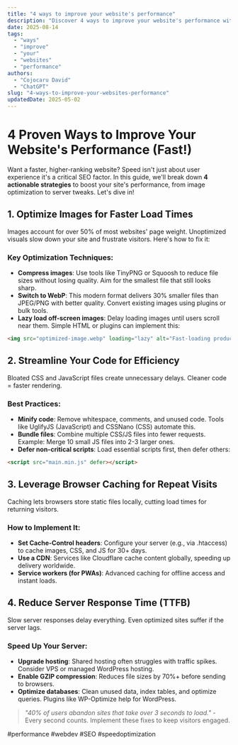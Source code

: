 ```yaml
---
title: "4 ways to improve your website's performance"
description: "Discover 4 ways to improve your website's performance with this in-depth guide, providing actionable insights and practical tips to boost your knowledge and results."
date: 2025-08-14
tags:
  - "ways"
  - "improve"
  - "your"
  - "websites"
  - "performance"
authors:
  - "Cojocaru David"
  - "ChatGPT"
slug: "4-ways-to-improve-your-websites-performance"
updatedDate: 2025-05-02
---
```


# 4 Proven Ways to Improve Your Website's Performance (Fast!)

Want a faster, higher-ranking website? Speed isn't just about user experience it's a critical SEO factor. In this guide, we'll break down **4 actionable strategies** to boost your site's performance, from image optimization to server tweaks. Let's dive in!

## 1. Optimize Images for Faster Load Times

Images account for over 50% of most websites' page weight. Unoptimized visuals slow down your site and frustrate visitors. Here's how to fix it:

### Key Optimization Techniques:

- **Compress images**: Use tools like TinyPNG or Squoosh to reduce file sizes without losing quality. Aim for the smallest file that still looks sharp.
- **Switch to WebP**: This modern format delivers 30% smaller files than JPEG/PNG with better quality. Convert existing images using plugins or bulk tools.
- **Lazy load off-screen images**: Delay loading images until users scroll near them. Simple HTML or plugins can implement this:

```html
<img src="optimized-image.webp" loading="lazy" alt="Fast-loading product photo">
```

## 2. Streamline Your Code for Efficiency

Bloated CSS and JavaScript files create unnecessary delays. Cleaner code = faster rendering.

### Best Practices:

- **Minify code**: Remove whitespace, comments, and unused code. Tools like UglifyJS (JavaScript) and CSSNano (CSS) automate this.
- **Bundle files**: Combine multiple CSS/JS files into fewer requests. Example: Merge 10 small JS files into 2-3 larger ones.
- **Defer non-critical scripts**: Load essential scripts first, then defer others:

```html
<script src="main.min.js" defer></script>
```

## 3. Leverage Browser Caching for Repeat Visits

Caching lets browsers store static files locally, cutting load times for returning visitors.

### How to Implement It:

- **Set Cache-Control headers**: Configure your server (e.g., via .htaccess) to cache images, CSS, and JS for 30+ days.
- **Use a CDN**: Services like Cloudflare cache content globally, speeding up delivery worldwide.
- **Service workers (for PWAs)**: Advanced caching for offline access and instant loads.

## 4. Reduce Server Response Time (TTFB)

Slow server responses delay everything. Even optimized sites suffer if the server lags.

### Speed Up Your Server:

- **Upgrade hosting**: Shared hosting often struggles with traffic spikes. Consider VPS or managed WordPress hosting.
- **Enable GZIP compression**: Reduces file sizes by 70%+ before sending to browsers.
- **Optimize databases**: Clean unused data, index tables, and optimize queries. Plugins like WP-Optimize help for WordPress.

> _"40% of users abandon sites that take over 3 seconds to load."_ - Every second counts. Implement these fixes to keep visitors engaged.

#performance #webdev #SEO #speedoptimization